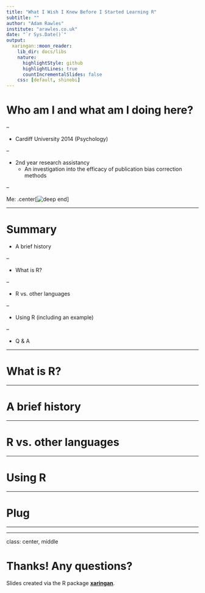 ```yaml
---
title: "What I Wish I Knew Before I Started Learning R"
subtitle: ""
author: "Adam Rawles"
institute: "arawles.co.uk"
date: "`r Sys.Date()`"
output:
  xaringan::moon_reader:
    lib_dir: docs/libs
    nature:
      highlightStyle: github
      highlightLines: true
      countIncrementalSlides: false
    css: [default, shinobi]
---
```


# Who am I and what am I doing here?

--

- Cardiff University 2014 (Psychology)

--

- 2nd year research assistancy
    - An investigation into the efficacy of publication bias correction methods
    
--

Me:
.center[![deep end](resources/deep_end.gif)]

---

# Summary

- A brief history

--

- What is R?

--

- R vs. other languages

--

- Using R (including an example)

--

- Q & A

---

# What is R?


---

# A brief history


---

# R vs. other languages


---


# Using R


---

# Plug


---



---

class: center, middle

# Thanks! Any questions?

Slides created via the R package [**xaringan**](https://github.com/yihui/xaringan).

